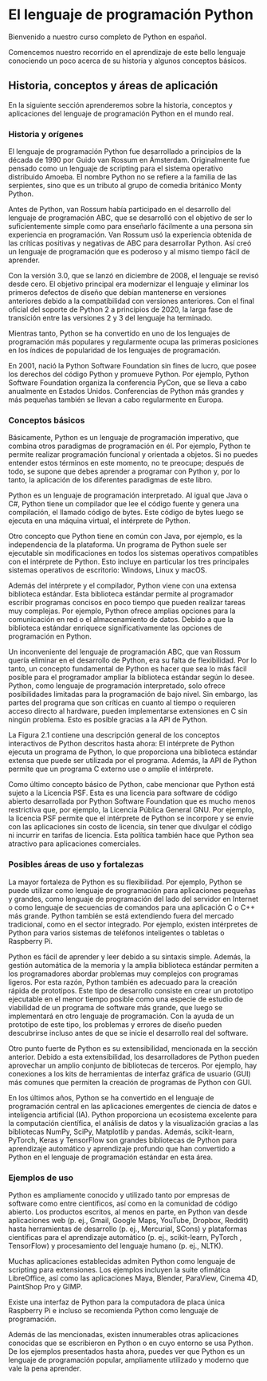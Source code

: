 # El lenguaje de programación Python
 
Bienvenido a nuestro curso completo de Python en español.

Comencemos nuestro recorrido en el aprendizaje de este bello lenguaje conociendo un poco acerca de su historia y algunos conceptos básicos.

## Historia, conceptos y áreas de aplicación

En la siguiente sección aprenderemos sobre la historia, conceptos y aplicaciones del lenguaje de programación Python en el mundo real.

### Historia y orígenes

El lenguaje de programación Python fue desarrollado a principios de la década de 1990 por Guido van Rossum en Ámsterdam. Originalmente fue pensado como un lenguaje de scripting para el sistema operativo distribuido Amoeba. El nombre Python no se refiere a la familia de las serpientes, sino que es un tributo al grupo de comedia británico Monty Python.

Antes de Python, van Rossum había participado en el desarrollo del lenguaje de programación ABC, que se desarrolló con el objetivo de ser lo suficientemente simple como para enseñarlo fácilmente a una persona sin experiencia en programación. Van Rossum usó la experiencia obtenida de las críticas positivas y negativas de ABC para desarrollar Python. Así creó un lenguaje de programación que es poderoso y al mismo tiempo fácil de aprender.

Con la versión 3.0, que se lanzó en diciembre de 2008, el lenguaje se revisó desde cero. El objetivo principal era modernizar el lenguaje y eliminar los primeros defectos de diseño que debían mantenerse en versiones anteriores debido a la compatibilidad con versiones anteriores. Con el final oficial del soporte de Python 2 a principios de 2020, la larga fase de transición entre las versiones 2 y 3 del lenguaje ha terminado.

Mientras tanto, Python se ha convertido en uno de los lenguajes de programación más populares y regularmente ocupa las primeras posiciones en los índices de popularidad de los lenguajes de programación.

En 2001, nació la Python Software Foundation sin fines de lucro, que posee los derechos del código Python y promueve Python. Por ejemplo, Python Software Foundation organiza la conferencia PyCon, que se lleva a cabo anualmente en Estados Unidos. Conferencias de Python más grandes y más pequeñas también se llevan a cabo regularmente en Europa.

### Conceptos básicos

Básicamente, Python es un lenguaje de programación imperativo, que combina otros paradigmas de programación en él. Por ejemplo, Python te permite realizar programación funcional y orientada a objetos. Si no puedes entender estos términos en este momento, no te preocupe; después de todo, se supone que debes aprender a programar con Python y, por lo tanto, la aplicación de los diferentes paradigmas de este libro.

Python es un lenguaje de programación interpretado. Al igual que Java o C#, Python tiene un compilador que lee el código fuente y genera una compilación, el llamado código de bytes. Este código de bytes luego se ejecuta en una máquina virtual, el intérprete de Python.

Otro concepto que Python tiene en común con Java, por ejemplo, es la independencia de la plataforma. Un programa de Python suele ser ejecutable sin modificaciones en todos los sistemas operativos compatibles con el intérprete de Python. Esto incluye en particular los tres principales sistemas operativos de escritorio: Windows, Linux y macOS.

Además del intérprete y el compilador, Python viene con una extensa biblioteca estándar. Esta biblioteca estándar permite al programador escribir programas concisos en poco tiempo que pueden realizar tareas muy complejas. Por ejemplo, Python ofrece amplias opciones para la comunicación en red o el almacenamiento de datos. Debido a que la biblioteca estándar enriquece significativamente las opciones de programación en Python.

Un inconveniente del lenguaje de programación ABC, que van Rossum quería eliminar en el desarrollo de Python, era su falta de flexibilidad. Por lo tanto, un concepto fundamental de Python es hacer que sea lo más fácil posible para el programador ampliar la biblioteca estándar según lo desee. Python, como lenguaje de programación interpretado, solo ofrece posibilidades limitadas para la programación de bajo nivel. Sin embargo, las partes del programa que son críticas en cuanto al tiempo o requieren acceso directo al hardware, pueden implementarse extensiones en C sin ningún problema. Esto es posible gracias a la API de Python.

La Figura 2.1 contiene una descripción general de los conceptos interactivos de Python descritos hasta ahora: El intérprete de Python ejecuta un programa de Python, lo que proporciona una biblioteca estándar extensa que puede ser utilizada por el programa. Además, la API de Python permite que un programa C externo use o amplíe el intérprete.

Como último concepto básico de Python, cabe mencionar que Python está sujeto a la Licencia PSF. Esta es una licencia para software de código abierto desarrollada por Python Software Foundation que es mucho menos restrictiva que, por ejemplo, la Licencia Pública General GNU. Por ejemplo, la licencia PSF permite que el intérprete de Python se incorpore y se envíe con las aplicaciones sin costo de licencia, sin tener que divulgar el código ni incurrir en tarifas de licencia. Esta política también hace que Python sea atractivo para aplicaciones comerciales.

### Posibles áreas de uso y fortalezas

La mayor fortaleza de Python es su flexibilidad. Por ejemplo, Python se puede utilizar como lenguaje de programación para aplicaciones pequeñas y grandes, como lenguaje de programación del lado del servidor en Internet o como lenguaje de secuencias de comandos para una aplicación C o C++ más grande. Python también se está extendiendo fuera del mercado tradicional, como en el sector integrado. Por ejemplo, existen intérpretes de Python para varios sistemas de teléfonos inteligentes o tabletas o Raspberry Pi.

Python es fácil de aprender y leer debido a su sintaxis simple. Además, la gestión automática de la memoria y la amplia biblioteca estándar permiten a los programadores abordar problemas muy complejos con programas ligeros. Por esta razón, Python también es adecuado para la creación rápida de prototipos. Este tipo de desarrollo consiste en crear un prototipo ejecutable en el menor tiempo posible como una especie de estudio de viabilidad de un programa de software más grande, que luego se implementará en otro lenguaje de programación. Con la ayuda de un prototipo de este tipo, los problemas y errores de diseño pueden descubrirse incluso antes de que se inicie el desarrollo real del software.

Otro punto fuerte de Python es su extensibilidad, mencionada en la sección anterior. Debido a esta extensibilidad, los desarrolladores de Python pueden aprovechar un amplio conjunto de bibliotecas de terceros. Por ejemplo, hay conexiones a los kits de herramientas de interfaz gráfica de usuario (GUI) más comunes que permiten la creación de programas de Python con GUI.

En los últimos años, Python se ha convertido en el lenguaje de programación central en las aplicaciones emergentes de ciencia de datos e inteligencia artificial (IA). Python proporciona un ecosistema excelente para la computación científica, el análisis de datos y la visualización gracias a las bibliotecas NumPy, SciPy, Matplotlib y pandas. Además, scikit-learn, PyTorch, Keras y TensorFlow son grandes bibliotecas de Python para aprendizaje automático y aprendizaje profundo que han convertido a Python en el lenguaje de programación estándar en esta área.

### Ejemplos de uso

Python es ampliamente conocido y utilizado tanto por empresas de software como entre científicos, así como en la comunidad de código abierto. Los productos escritos, al menos en parte, en Python van desde aplicaciones web (p. ej., Gmail, Google Maps, YouTube, Dropbox, Reddit) hasta herramientas de desarrollo (p. ej., Mercurial, SCons) y plataformas científicas para el aprendizaje automático (p. ej., scikit-learn, PyTorch , TensorFlow) y procesamiento del lenguaje humano (p. ej., NLTK).

Muchas aplicaciones establecidas admiten Python como lenguaje de scripting para extensiones. Los ejemplos incluyen la suite ofimática LibreOffice, así como las aplicaciones Maya, Blender, ParaView, Cinema 4D, PaintShop Pro y GIMP.

Existe una interfaz de Python para la computadora de placa única Raspberry Pi e incluso se recomienda Python como lenguaje de programación.

Además de las mencionadas, existen innumerables otras aplicaciones conocidas que se escribieron en Python o en cuyo entorno se usa Python. De los ejemplos presentados hasta ahora, puedes ver que Python es un lenguaje de programación popular, ampliamente utilizado y moderno que vale la pena aprender.